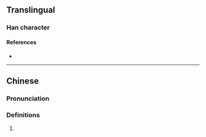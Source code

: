 {{character info}}
==Translingual==

===Han character===
{{Han char|rn=9|rad=人|as=12|sn=14|four=21299|canj=OMWD,XOMWD|ids=⿰亻粟}}

====References====
* {{Han ref|kx=0118.051|hdz=10217.170|uh=50F3|ud=20723|bh=E0F4|bd=57588}}

----

==Chinese==
{{zh-forms}}

===Pronunciation===
{{zh-pron
|m=sù
|c=suk1
|cat=
}}

===Definitions===
{{zh-hanzi}}

# {{zh-only|傈僳|[[Lisu]]}}